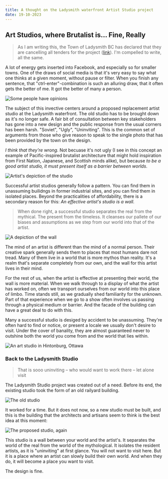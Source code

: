 ```yaml
---
title: A thought on the Ladysmith waterfront Artist Studio project
date: 19-10-2023
---
```


## Art Studios, where Brutalist is... Fine, Really

> As I am writing this, the Town of Ladysmith BC has declared that they are cancelling all tenders for the project ([link](https://www.ladysmith.ca/city-hall/news-media/news-detail/2023/10/18/update-on-waterfront-artist-studio-project)). I'm compelled to write, all the same.

A lot of energy gets inserted into Facebook, and especially so for smaller towns. One of the draws of social media is that it's very easy to say what one thinks at a given moment, without pause or filter. When you finish any sentence, that "ctrl-enter"-combination is such an alluring draw, that it often gets the better of me. It got the better of many a person. 

![Some people have opinions](/photos/art-studio-feedback.png)

The subject of this invective centers around a proposed replacement artist studio at the Ladysmith waterfront. The old studio has to be brought down as it's no longer safe. A fair bit of consultation between key stakeholders has gone into a new design and the public response from the usual corners has been harsh. "Soviet", "Ugly", "Uninviting". This is the common set of arguments from those who give reason to speak to the single photo that has been provided by the town on the design. 

_I think that they're wrong._ Not becuase it's not ugly (I see in this concept an example of Pacific-inspired brutalist architecture that might hold inspiration from First Nation, Japanese, and Scottish minds alike), but because _to be a good artist studio, it must present itself as a barrier between worlds_.

![Artist's depiction of the studio](/photos/art-studio-studio.jpeg )

Successful artist studios generally follow a pattern. You can find them in unassuming builidngs in former industrial sites, and you can find them in isolated places. Beyond the practicalities of affordability, there is a secondary reason for this: _An effective artist's studio is a wall._

> When done right, a successful studio separates the real from the mythical. The present from the timeless. It cleanses our pallete of our biases and assumptions as we step from our world into that of the artist. 

![A depiction of the wall](/photos/art-studio-concept-wall.png)

The mind of an artist is different than the mind of a normal person. Their creative spark generally sends them to places that most humans dare not tread. Many of them live in a world that is more mythos than reality. It's a realm that's separate completely from our own, and the wall for this artist lives in their mind. 

For the rest of us, when the artist is effective at presenting their world, the wall is more material. When we walk through to a display of what the artist has worked on, often we transport ourselves from our world into this place of limbo. Time stands still, as we gradually shed familiarity for the unknown. Part of that experience when we go to a show often involves us passing through a physical medium or barrier. And the facade of the building can have a great deal to do with this.

Many a successful studio is desiged by accident to be unassuming.  They're often hard to find or notice, or present a locale we usually don't desire to visit. Under the cover of banality, they are almost guaranteed never to outshine both the world you come from and the world that lies within. 

![An art studio in Hintonburg, Ottawa](/photos/art-studio-ottawa-mechanicsville.png)

### Back to the Ladysmith Studio

> That is sooo uninviting – who would want to work there – let alone visit

The Ladysmith Studio project was created out of a need. Before its end, the existing studio took the form of an old railyard building. 

![The old studio](/photos/art-studio-old-studio.png)

It worked for a time. But it does not now, so a new studio must be built, and this is the building that the architects and artisans seem to think is the best idea at this moment:

![The proposed studio, again](/photos/art-studio-studio.jpeg)

This studio is a wall between your world and the artist's. It separates the world of the real from the world of the mythological. It isolates the resident artists, as it is "uninviting" at first glance. You will not want to visit here. But it is a place where an artist can slowly build their own world. And when they do, it will become a place you want to visit.

The design is fine. 